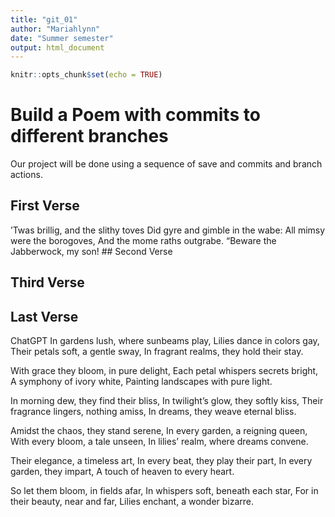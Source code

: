 ```yaml
---
title: "git_01"
author: "Mariahlynn"
date: "Summer semester"
output: html_document
---
```


```r
knitr::opts_chunk$set(echo = TRUE)
```
# Build a Poem with commits to different branches
Our project will be done using a sequence of save and commits and branch actions.
<!-- Do not modify or change any text in "!--" bracketed areas such as this --- these are instructions to
you, if you change any of this the git program will notice it and compromise your git merging strategy !-->

## First Verse 
<!--Put the first five lines of a poem by Lewis Carrol in this section!-->
’Twas brillig, and the slithy toves
      Did gyre and gimble in the wabe:
All mimsy were the borogoves,
      And the mome raths outgrabe.
“Beware the Jabberwock, my son!
## Second Verse
<!--Put the first five lines of a poem by Robert Frost here!-->

## Third Verse
<!--Put the first two verses of The Walrus and the Carpenter here!-->

## Last Verse
<!--Put a short poem you created using chatGPT of 20 to 30 lines,here!-->

ChatGPT
In gardens lush, where sunbeams play,
Lilies dance in colors gay,
Their petals soft, a gentle sway,
In fragrant realms, they hold their stay.

With grace they bloom, in pure delight,
Each petal whispers secrets bright,
A symphony of ivory white,
Painting landscapes with pure light.

In morning dew, they find their bliss,
In twilight's glow, they softly kiss,
Their fragrance lingers, nothing amiss,
In dreams, they weave eternal bliss.

Amidst the chaos, they stand serene,
In every garden, a reigning queen,
With every bloom, a tale unseen,
In lilies' realm, where dreams convene.

Their elegance, a timeless art,
In every beat, they play their part,
In every garden, they impart,
A touch of heaven to every heart.

So let them bloom, in fields afar,
In whispers soft, beneath each star,
For in their beauty, near and far,
Lilies enchant, a wonder bizarre.
